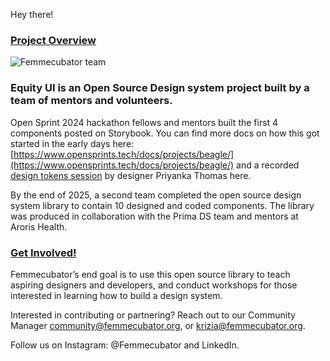 
<Meta title="Overview/Welcome" />

Hey there!

### <u>Project Overview</u>

![Femmecubator team](/images/femmecubator-team.jpg)

### Equity UI is an Open Source Design system project built by a team of mentors and volunteers.

Open Sprint 2024 hackathon fellows and mentors built the first 4 components posted on Storybook. You can find more docs on how this got started in the early days here: [https://www.opensprints.tech/docs/projects/beagle/](https://www.opensprints.tech/docs/projects/beagle/) and a recorded [design tokens session](https://youtu.be/4tzLSMSYkag?si=P7Gxzyvf-tVR9WdK&t=29) by designer Priyanka Thomas here.

By the end of 2025, a second team completed the open source design system library to contain 10 designed and coded components. The library was produced in collaboration with the Prima DS team and mentors at Aroris Health.

### <u>Get Involved!</u>

Femmecubator’s end goal is to use this open source library to teach aspiring designers and developers, and conduct workshops for those interested in learning how to build a design system.

Interested in contributing or partnering? Reach out to our Community Manager community@femmecubator.org, or krizia@femmecubator.org.

Follow us on Instagram: @Femmecubator and LinkedIn.
